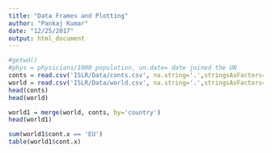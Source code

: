 ```yaml
---
title: "Data Frames and Plotting"
author: "Pankaj Kumar"
date: "12/25/2017"
output: html_document
---
```



```r
#getwd()
#phys = physicians/1000 population, un.date= date joined the UN
conts = read.csv('ISLR/Data/conts.csv', na.string='.',stringsAsFactors=FALSE)
world = read.csv('ISLR/Data/world.csv', na.string='.',stringsAsFactors=FALSE)
head(conts)
head(world)
```

```r
world1 = merge(world, conts, by='country')
head(world1)
```

```r
sum(world1$cont.x == 'EU')
table(world1$cont.x)
```
